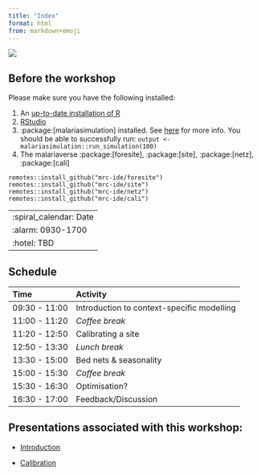 ```yaml
---
title: "Index"
format: html
from: markdown+emoji
---
```


![](presentations/images/Guinea-Pig.jpg)

## Before the workshop

Please make sure you have the following installed:

1.  An [up-to-date installation of R](https://www.r-project.org/)
2.  [RStudio](https://posit.co/download/rstudio-desktop/)
3.  :package:\[malariasimulation\] installed. See [here](https://github.com/mrc-ide/malariasimulation#installation) for more info. You should be able to successfully run: `output <- malariasimulation::run_simulation(100)`
4.  The malariaverse :package:\[foresite\], :package:\[site\], :package:\[netz\], :package:\[cali\]

```{=html}
<!-- -->
```
    remotes::install_github("mrc-ide/foresite")
    remotes::install_github("mrc-ide/site")
    remotes::install_github("mrc-ide/netz")
    remotes::install_github("mrc-ide/cali")

|                        |
|:-----------------------|
| :spiral_calendar: Date |
| :alarm: 0930-1700      |
| :hotel: TBD            |

## Schedule

| Time          | Activity                                   |
|:--------------|:-------------------------------------------|
| 09:30 - 11:00 | Introduction to context-specific modelling |
| 11:00 - 11:20 | *Coffee break*                             |
| 11:20 - 12:50 | Calibrating a site                         |
| 12:50 - 13:30 | *Lunch break*                              |
| 13:30 - 15:00 | Bed nets & seasonality                     |
| 15:00 - 15:30 | *Coffee break*                             |
| 15:30 - 16:30 | Optimisation?                              |
| 16:30 - 17:00 | Feedback/Discussion                        |

## Presentations associated with this workshop:

-   [Introduction](https://mrc-ide.github.io/mvw/presentations/1_Introduction.html)

-   [Calibration](https://mrc-ide.github.io/mvw/presentations/2_Calibration.html)
